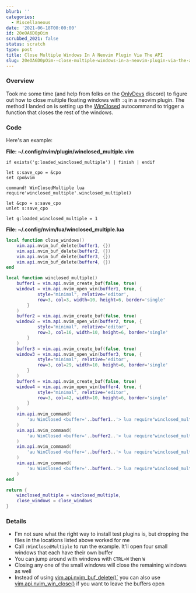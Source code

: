 ```yaml
---
blurb: ''
categories:
  - Miscellaneous
date: '2021-06-18T00:00:00'
id: 20eOA6D0pOim
scrubbed_2021: false
status: scratch
type: post
title: Close Multiple Windows In A Neovim Plugin Via The API
slug: 20eOA6D0pOim--close-multiple-windows-in-a-neovim-plugin-via-the-api
---
```


### Overview

Took me some time (and help from folks on the [OnlyDevs](https://www.twitch.tv/team/onlydevs) discord) to figure out how to close multiple floating windows with `:q` in a neovim plugin. The method I landed on is setting up the [WinClosed](https://neovim.io/doc/user/autocmd.html#WinClosed) autocommand to trigger a function that closes the rest of the windows. 


### Code 

Here's an example:

__File: ~/.config/nvim/plugin/winclosed_multiple.vim__

```vim
if exists('g:loaded_winclosed_multiple') | finish | endif

let s:save_cpo = &cpo
set cpo&vim

command! WinClosedMultiple lua require'winclosed_multiple'.winclosed_multiple()

let &cpo = s:save_cpo
unlet s:save_cpo

let g:loaded_winclosed_multiple = 1
```

__File: ~/.config/nvim/lua/winclosed_multiple.lua__

```lua
local function close_windows()
    vim.api.nvim_buf_delete(buffer1, {})
    vim.api.nvim_buf_delete(buffer2, {})
    vim.api.nvim_buf_delete(buffer3, {})
    vim.api.nvim_buf_delete(buffer4, {})
end

local function winclosed_multiple()
    buffer1 = vim.api.nvim_create_buf(false, true)
    window1 = vim.api.nvim_open_win(buffer1, true, {
            style="minimal", relative='editor',
            row=3, col=3, width=10, height=6, border='single'
        }
    )
    buffer2 = vim.api.nvim_create_buf(false, true)
    window2 = vim.api.nvim_open_win(buffer2, true, {
            style="minimal", relative='editor',
            row=3, col=16, width=10, height=6, border='single'
        }
    )
    buffer3 = vim.api.nvim_create_buf(false, true)
    window3 = vim.api.nvim_open_win(buffer3, true, {
            style="minimal", relative='editor',
            row=3, col=29, width=10, height=6, border='single'
        }
    )
    buffer4 = vim.api.nvim_create_buf(false, true)
    window4 = vim.api.nvim_open_win(buffer4, true, {
            style="minimal", relative='editor',
            row=3, col=42, width=10, height=6, border='single'
        }
    )
    vim.api.nvim_command(
        'au WinClosed <buffer='..buffer1..'> lua require"winclosed_multiple".close_windows()'
    )
    vim.api.nvim_command(
        'au WinClosed <buffer='..buffer2..'> lua require"winclosed_multiple".close_windows()'
    )
    vim.api.nvim_command(
        'au WinClosed <buffer='..buffer3..'> lua require"winclosed_multiple".close_windows()'
    )
    vim.api.nvim_command(
        'au WinClosed <buffer='..buffer4..'> lua require"winclosed_multiple".close_windows()'
    )
end

return {
    winclosed_multiple = winclosed_multiple,
    close_windows = close_windows
}
```

### Details

- I'm not sure what the right way to install test plugins is, but dropping the files in the locations listed above worked for me
- Call `:WinClosedMultiple` to run the example. It'll open four small windows that each have their own buffer
- You can jump around with windows with `CTRL+W` then `W`
- Closing any one of the small windows will close the remaining windows as well
- Instead of using [vim.api.nvim_buf_delete()`](https://neovim.io/doc/user/api.html#nvim_buf_delete()) you can also use [vim.api.nvim_win_close()](https://neovim.io/doc/user/api.html#nvim_win_close()) if you want to leave the buffers open
